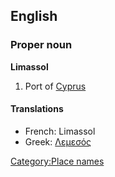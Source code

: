 ==English==

===Proper noun===
'''Limassol'''

# Port of [[Cyprus]]

====Translations====

* French: Limassol
* Greek: [[Λεμεσός]]

[[Category:Place names]]